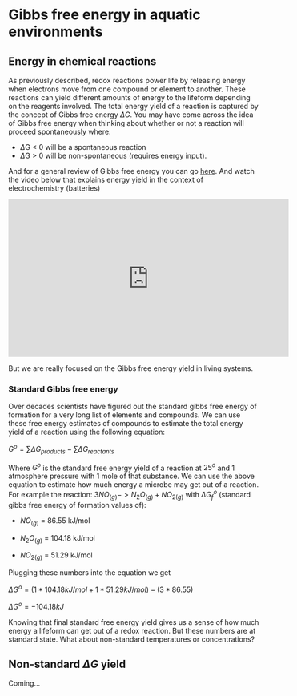 # Gibbs free energy in aquatic environments


## Energy in chemical reactions

As previously described, redox reactions power life by releasing energy when 
electrons move from one compound or element to another. These reactions can
yield different amounts of energy to the lifeform depending on the reagents involved.
The total energy yield of a reaction is captured by the concept of Gibbs free 
energy $\Delta G$. You may have come across the idea of Gibbs free energy when
thinking about whether or not a reaction will proceed spontaneously where: 

- $\Delta$G < 0 will be a spontaneous reaction
- $\Delta$G > 0 will be non-spontaneous (requires energy input). 

And for a general review of Gibbs free energy you can go [here](http://chemed.chem.purdue.edu/genchem/topicreview/bp/ch21/gibbs.php). And
watch the video below that explains energy yield in the context of electrochemistry 
(batteries)

<iframe width="560" height="315" src="https://www.youtube.com/embed/IV4IUsholjg" frameborder="0" allow="accelerometer; autoplay; encrypted-media; gyroscope; picture-in-picture" allowfullscreen></iframe>

But we are really focused on the Gibbs free energy yield in living systems. 

### Standard Gibbs free energy

Over decades scientists have figured out the standard gibbs free energy of formation
for a very long list of elements and compounds. We can use these free energy
estimates of compounds to estimate the total energy yield of a reaction using the 
following equation: 

$G^o = {\sum}\Delta G_{products} - {\sum}\Delta G_{reactants}$ 

Where $G^o$ is the standard free energy yield of a reaction at $25^o$ and 1 
atmosphere pressure with 1 mole of that substance. We can use the above equation
to estimate how much energy a microbe may get out of a reaction. For example the
reaction: $3NO_{(g)} -> N_2O_{(g)} + NO_{2(g)}$ with $\Delta G_f^o$ (standard 
gibbs free energy of formation values of):

- $NO_{(g)}$ = 86.55 kJ/mol

- $N_2O_{(g)}$ = 104.18 kJ/mol

- $NO_{2(g)}$ = 51.29 kJ/mol

Plugging these numbers into the equation we get

$\Delta G^o = (1 * 104.18 kJ/mol + 1 * 51.29 kJ/mol) - (3 * 86.55)$

$\Delta G^o = -104.18 kJ$

Knowing that final standard free energy yield gives us a sense of how much
energy a lifeform can get out of a redox reaction. But these numbers are
at standard state. What about non-standard temperatures or concentrations? 


## Non-standard $\Delta G$ yield

Coming...



